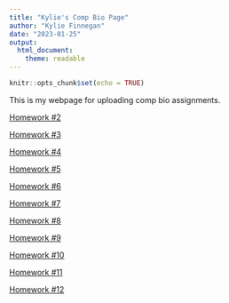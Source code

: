 ```yaml
---
title: "Kylie's Comp Bio Page"
author: "Kylie Finnegan"
date: "2023-01-25"
output: 
  html_document: 
    theme: readable
---
```


```r
knitr::opts_chunk$set(echo = TRUE)
```

This is my webpage for uploading comp bio assignments.

[Homework #2](https://kylie-finnegan.github.io/FinneganBio381/Homework_02.html)

[Homework #3](https://kylie-finnegan.github.io/FinneganBio381/Homework_03.html)

[Homework #4](https://kylie-finnegan.github.io/FinneganBio381/Homework_04.html)

[Homework #5](https://kylie-finnegan.github.io/FinneganBio381/Homework_05.html)

[Homework #6](https://kylie-finnegan.github.io/FinneganBio381/Homework_06.html)

[Homework #7](https://kylie-finnegan.github.io/FinneganBio381/Homework_07.html)

[Homework #8](https://kylie-finnegan.github.io/FinneganBio381/Homework_08.html)

[Homework #9](https://kylie-finnegan.github.io/FinneganBio381/Homework_09.html)

[Homework #10](https://kylie-finnegan.github.io/FinneganBio381/Homework_10.html)

[Homework #11](https://kylie-finnegan.github.io/FinneganBio381/Homework_11.html)

[Homework #12](https://kylie-finnegan.github.io/FinneganBio381/Homework_12.html)
